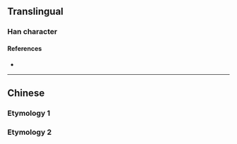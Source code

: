 {{character info/new}}
==Translingual==

===Han character===
{{Han char|rn=86|rad=火|as=04|sn=8|four=|canj=FF,XFF|ids=⿰火火}}

====References====
* {{Han ref|kx=0667.140|dkj=18911|dj=1076.220|hdz=32193.050|uh=708F}}

----

==Chinese==

===Etymology 1===
{{zh-see|炎|v}}

===Etymology 2===
{{zh-see|烗|v}}